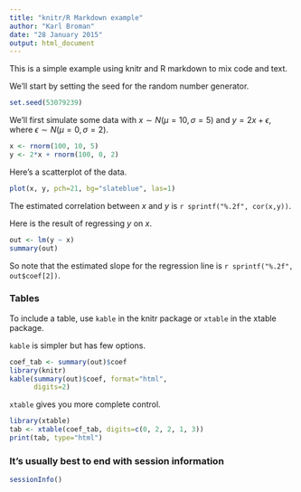 ```yaml
---
title: "knitr/R Markdown example"
author: "Karl Broman"
date: "28 January 2015"
output: html_document
---
```


This is a simple example using knitr and R markdown to mix code and
text.

We'll start by setting the seed for the random number generator.

```r
set.seed(53079239)
```

We'll first simulate some data with $x \sim N(\mu=10, \sigma=5)$ and
$y = 2x + \epsilon$, where $\epsilon \sim N(\mu=0, \sigma=2)$.

```r
x <- rnorm(100, 10, 5)
y <- 2*x + rnorm(100, 0, 2)
```

Here's a scatterplot of the data.

```r
plot(x, y, pch=21, bg="slateblue", las=1)
```

The estimated correlation between $x$ and $y$ is
`r sprintf("%.2f", cor(x,y))`.

Here is the result of regressing $y$ on $x$.

```r
out <- lm(y ~ x)
summary(out)
```

So note that the estimated slope for the regression line is
`r sprintf("%.2f", out$coef[2])`.

### Tables

To include a table, use `kable` in the knitr package or `xtable` in
the xtable package.

`kable` is simpler but has few options.

```r
coef_tab <- summary(out)$coef
library(knitr)
kable(summary(out)$coef, format="html",
      digits=2)
```

`xtable` gives you more complete control.

```r
library(xtable)
tab <- xtable(coef_tab, digits=c(0, 2, 2, 1, 3))
print(tab, type="html")
```

### It's usually best to end with session information

```r
sessionInfo()
```
